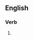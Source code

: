 ==English==

===Verb===
{{head|en|present participle}}

# {{present participle of|elucidate|lang=en|nocat=1}}